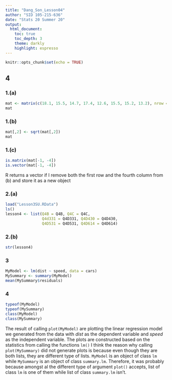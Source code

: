```yaml
---
title: "Dang_Son_Lesson04"
author: "SID 105-215-636"
date: "Stats 20 Summer 20"
output: 
  html_document:
    toc: true
    toc_depth: 3
    theme: darkly
    highlight: espresso
---
```


```r
knitr::opts_chunk$set(echo = TRUE)
```


## 4 

### 1.(a)

```r
mat <- matrix(c(18.1, 15.5, 14.7, 17.4, 12.6, 15.5, 15.2, 13.2), nrow = 2, ncol = 4, byrow = TRUE)
mat

```

### 1.(b)

```r
mat[,2] <- sqrt(mat[,2])
mat

```

### 1.(c)
```r
is.matrix(mat[-1, -4])
is.vector(mat[-1, -4])
```
R returns a vector if I remove both the first row and the fourth column from (b) and store it as a new object

### 2.(a)

```r
load("Lesson3SU.RData")
ls()
lesson4 <- list(Q4B = Q4B, Q4C = Q4C,
                Q4d331 = Q4D331, Q4D430 = Q4D430,
                Q4D531 = Q4D531, Q4D614 = Q4D614)

```

### 2.(b)

```r
str(lesson4)
```

### 3

```r
MyModel <- lm(dist ~ speed, data = cars)
MySummary <- summary(MyModel)
mean(MySummary$residuals)

```

### 4

```r
typeof(MyModel)
typeof(MySummary)
class(MyModel)
class(MySummary)
```
The result of calling `plot(MyModel)` are plotting the linear regression model we generated from the data with *dist* as the dependent variable and *speed* as the independent variable. The plots are constructed based on the statistics from calling the functions `lm()`
I think the reason why calling `plot(MySummary)` did not generate plots is because even though they are both lists, they are different type of lists. `MyModel` is an object of class `lm` while `MySummary` is an object of class `summary.lm`. Therefore, it was probably because amongst al the different type of argument `plot()` accepts, list of class `lm` is one of them while list of class `summary.lm` isn't.
